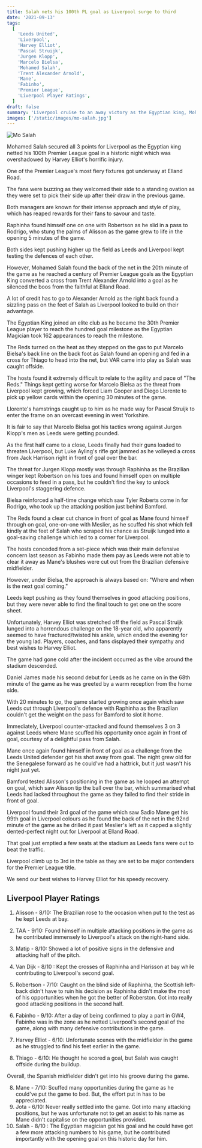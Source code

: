 ```yaml
---
title: Salah nets his 100th PL goal as Liverpool surge to third
date: '2021-09-13'
tags:
  [
    'Leeds United',
    'Liverpool',
    'Harvey Elliot',
    'Pascal Struijk',
    'Jurgen Klopp',
    'Marcelo Bielsa',
    'Mohamed Salah',
    'Trent Alexander Arnold',
    'Mane',
    'Fabinho',
    'Premier League',
    'Liverpool Player Ratings',
  ]
draft: false
summary: 'Liverpool cruise to an away victory as the Egyptian king, Mohamed Salah enters history books as Harvey Elliots horrible injury stole the glitter for Klopp and his men.'
images: ['/static/images/mo-salah.jpg']
---
```


<div className="flex flex-wrap -mx-2 overflow-hidden xl:-mx-2">
  <div className="my-1 px-2 w-full overflow-hidden xl:my-1 xl:px-2 xl:w-1/2">
    <Image alt="Mo Salah" src="/static/images/mo-salah.jpg" width={1227} height={800} />
  </div>
</div>

Mohamed Salah secured all 3 points for Liverpool as the Egyptian king netted his 100th Premier League goal in a historic night which was overshadowed by Harvey Elliot's horrific injury.

One of the Premier League's most fiery fixtures got underway at Elland Road.

The fans were buzzing as they welcomed their side to a standing ovation as they were set to pick their side up after their draw in the previous game.

Both managers are known for their intense approach and style of play, which has reaped rewards for their fans to savour and taste.

Raphinha found himself one on one with Robertson as he slid in a pass to Rodrigo, who stung the palms of Alisson as the game grew to life in the opening 5 minutes of the game.

Both sides kept pushing higher up the field as Leeds and Liverpool kept testing the defences of each other.

However, Mohamed Salah found the back of the net in the 20th minute of the game as he reached a century of Premier League goals as the Egyptian King converted a cross from Trent Alexander Arnold into a goal as he silenced the boos from the faithful at Elland Road.

A lot of credit has to go to Alexander Arnold as the right back found a sizzling pass on the feet of Salah as Liverpool looked to build on their advantage.

The Egyptian King joined an elite club as he became the 30th Premier League player to reach the hundred goal milestone as the Egyptian Magician took 162 appearances to reach the milestone.

The Reds turned on the heat as they stepped on the gas to put Marcelo Bielsa's back line on the back foot as Salah found an opening and fed in a cross for Thiago to head into the net, but VAR came into play as Salah was caught offside.

The hosts found it extremely difficult to relate to the agility and pace of "The Reds." Things kept getting worse for Marcelo Bielsa as the threat from Liverpool kept growing, which forced Liam Cooper and Diego Llorente to pick up yellow cards within the opening 30 minutes of the game.

Llorente's hamstrings caught up to him as he made way for Pascal Struijk to enter the frame on an overcast evening in west Yorkshire.

It is fair to say that Marcelo Bielsa got his tactics wrong against Jurgen Klopp's men as Leeds were getting pounded.

As the first half came to a close, Leeds finally had their guns loaded to threaten Liverpool, but Luke Ayling's rifle got jammed as he volleyed a cross from Jack Harrison right in front of goal over the bar.

The threat for Jurgen Klopp mostly was through Raphinha as the Brazilian winger kept Robertson on his toes and found himself open on multiple occasions to feed in a pass, but he couldn't find the key to unlock Liverpool's staggering defence.

Bielsa reinforced a half-time change which saw Tyler Roberts come in for Rodrigo, who took up the attacking position just behind Bamford.

The Reds found a clear cut chance in front of goal as Mane found himself through on goal, one-on-one with Meslier, as he scuffed his shot which fell kindly at the feet of Salah who scraped his chance as Struijk lunged into a goal-saving challenge which led to a corner for Liverpool.

The hosts conceded from a set-piece which was their main defensive concern last season as Fabinho made them pay as Leeds were not able to clear it away as Mane's blushes were cut out from the Brazilian defensive midfielder.

However, under Bielsa, the approach is always based on: "Where and when is the next goal coming."

Leeds kept pushing as they found themselves in good attacking positions, but they were never able to find the final touch to get one on the score sheet.

Unfortunately, Harvey Elliot was stretched off the field as Pascal Struijk lunged into a horrendous challenge on the 18-year old, who apparently seemed to have fractured/twisted his ankle, which ended the evening for the young lad. Players, coaches, and fans displayed their sympathy and best wishes to Harvey Elliot.

The game had gone cold after the incident occurred as the vibe around the stadium descended.

Daniel James made his second debut for Leeds as he came on in the 68th minute of the game as he was greeted by a warm reception from the home side.

With 20 minutes to go, the game started growing once again which saw Leeds cut through Liverpool's defence with Raphinha as the Brazilian couldn't get the weight on the pass for Bamford to slot it home.

Immediately, Liverpool counter-attacked and found themselves 3 on 3 against Leeds where Mane scuffed his opportunity once again in front of goal, courtesy of a delightful pass from Salah.

Mane once again found himself in front of goal as a challenge from the Leeds United defender got his shot away from goal. The night grew old for the Senegalese forward as he could've had a hattrick, but it just wasn't his night just yet.

Bamford tested Alisson's positioning in the game as he looped an attempt on goal, which saw Alisson tip the ball over the bar, which summarised what Leeds had lacked throughout the game as they failed to find their stride in front of goal.

Liverpool found their 3rd goal of the game which saw Sadio Mane get his 99th goal in Liverpool colours as he found the back of the net in the 92nd minute of the game as he drilled it past Meslier's left as it capped a slightly dented-perfect night out for Liverpool at Elland Road.

That goal just emptied a few seats at the stadium as Leeds fans were out to beat the traffic.

Liverpool climb up to 3rd in the table as they are set to be major contenders for the Premier League title.

We send our best wishes to Harvey Elliot for his speedy recovery.

## Liverpool Player Ratings

1.  Alisson - 8/10: The Brazilian rose to the occasion when put to the test as he kept Leeds at bay.

2.  TAA - 9/10: Found himself in multiple attacking positions in the game as he contributed immensely to Liverpool's attack on the right-hand side.

3.  Matip - 8/10: Showed a lot of positive signs in the defensive and attacking half of the pitch.

4.  Van Dijk - 8/10 : Kept the crosses of Raphinha and Harisson at bay while contributing to Liverpool's second goal.

5.  Robertson - 7/10: Caught on the blind side of Raphinha, the Scottish left-back didn't have to ruin his decision as Raphinha didn't make the most of his opportunities when he got the better of Roberston. Got into really good attacking positions in the second half.

6.  Fabinho - 9/10: After a day of being confirmed to play a part in GW4, Fabinho was in the zone as he netted Liverpool's second goal of the game, along with many defensive contributions in the game.

7.  Harvey Elliot - 6/10: Unfortunate scenes with the midfielder in the game as he struggled to find his feet earlier in the game.

8.  Thiago - 6/10: He thought he scored a goal, but Salah was caught offside during the buildup.

Overall, the Spanish midfielder didn't get into his groove during the game.

8.  Mane - 7/10: Scuffed many opportunities during the game as he could've put the game to bed. But, the effort put in has to be appreciated.
9.  Jota - 6/10: Never really settled into the game. Got into many attacking positions, but he was unfortunate not to get an assist to his name as Mane didn't capitalise on the opportunities provided.
10. Salah - 8/10 : The Egyptian magician got his goal and he could have got a few more attacking numbers to his game, but he contributed importantly with the opening goal on this historic day for him.
